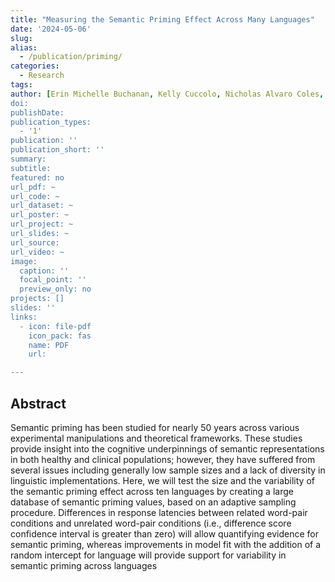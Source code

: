 ```yaml
---
title: "Measuring the Semantic Priming Effect Across Many Languages"
date: '2024-05-06'
slug: 
alias:
  - /publication/priming/
categories:
  - Research
tags:
author: [Erin Michelle Buchanan, Kelly Cuccolo, Nicholas Alvaro Coles, Tom Heyman, Aishwarya Iyer, Neil Anthony Lewis, Kim Olivia Peters, Niels van Berkel, Anna Elisabeth van't Veer, Jack Edward Taylor, Maria Montefinese, Kathrene D Valentine, Nicholas P Maxwell, Nilay Türkan, Glenn Patrick Williams, Juan Carlos Oliveros, Jan Philipp Röer, Chiara Fini, Oguz Ali Acar, Joseph Patrick McFall, Ekaterina Pronizius, Jordan W Suchow, Luisa Batalha, Asil Ali Özdoğru, Hendrik Godbersen, Muhammad Mussaffa Butt, Jacek Buczny, Bastian Jaeger, Bradley James Baker, Philip A Grim, Zainab Alsuhaibani, Martín Martínez, John Protzko, Dermot Lynott, Max Korbmacher, Mhmet Peker, Barnaby Dixson, Mahmoud Medhat Elsherif, Maital Neta, Flavio Azevedo, Paulo RS Ferreira, Fredrik Sigfrids, Tiago Jessé Souza Lima, Sandra Jeanette Geiger, Anjali Thapar, Manuel Perea, Raluca Diana Szekely-Copîndean, Thomas Rhys Evans, Steven Verheyen, David Moreau, Ulrich S Tran, Dina Abdel Salam El-Dakhs, Izuchukwu Lawrence Gabriel Ndukaihe, Tijana Vesić Pavlović, DI Burin, Patricia Arriaga, Dauren Kasanov, Jacob J Keech, María Fernández-López, Suzanne Stewart, David C Vaidis, Théo Besson, Carlota Batres, Leigh Ann Vaughn, Magdalena Senderecka, Claudia Mazzuca, Leticia Micheli, Martin R Vasilev, Kathleen Schmidt, Cameron Brick, Bruno Schivinski, Susana Ruiz-Fernandez, Ewa Ilczuk, Carmel Levitan, Emily Higgins, Gerit Pfuhl, Jackson G Lu, Miroslav Sirota, Zoran Pavlović, Ettore Ambrosini, Nienke Bohm, Aslan Karaaslan, Marietta Papadatou-Pastou, Sezin Oner, Ernest Baskin, Kate E Mulgrew, Jose Luis Ulloa Fulgeri, Ewa Szumowska, Patricia Garrido-Vásquez, Krystian Barzykowski, Alexandra I Kosachenko, Chin Wen Cong, Claus Lamm, Andrei Dumbravă, Vanessa Era, Luis Carlos Pereira Monteiro, Peter Robert Mallik, Chris Isloi, Ali H Al-Hoorie, Natalia Irrazabal, Yuri G Pavlov, Anna O Kuzminska, William E Davis, Gianni Ribeiro, Robert M Ross, Erin Sievers, Miguel A Vadillo, Tia Bennett, Nwadiogo Chisom Arinze, Michal Parzuchowski, Stefan Stieger, Maja Becker, Laura Stevens, Chris Aberson, Heather D Flowe, Timo Benjamin Roettger, Anna M Borghi, Christopher R Chartier, Elif Gizem Demirag Burak, Balazs Aczel, Tess M Atkinson, Ogeday Çoker, Tolga Ergiyen, Günce Yavuz-Ergiyen, Mai Helmy, Aspa Paltoglou, Otto Loberg, Guanxiong Huang, Rumandeep Kaur Hayre, Marton Aron Varga, Yoann Julliard, Abigail Sanders, David Willinger, Sau-Chin Chen, Sarah E Fisher, Julia Paterlini, Christophe Blaison, Madeleine Ingham, Jason Geller, Melissa Fay Colloff, Francesco Foroni, Amanda Kaser, Zdenek Meier, Roxana E Morariu, Kelly Wolfe, Klara Malinakova, Radka Zidkova, Lukas Novák, Sarah E MacPherson, Bernhard Angele]
doi:
publishDate:
publication_types:
  - '1'
publication: ''
publication_short: ''
summary:
subtitle: 
featured: no
url_pdf: ~
url_code: ~
url_dataset: ~
url_poster: ~
url_project: ~
url_slides: ~
url_source:
url_video: ~
image:
  caption: ''
  focal_point: ''
  preview_only: no
projects: []
slides: ''
links:
  - icon: file-pdf
    icon_pack: fas
    name: PDF
    url: 

---
```


## Abstract

Semantic priming has been studied for nearly 50 years across various experimental
manipulations and theoretical frameworks. These studies provide insight into the cognitive
underpinnings of semantic representations in both healthy and clinical populations; however,
they have suffered from several issues including generally low sample sizes and a lack of
diversity in linguistic implementations. Here, we will test the size and the variability of the
semantic priming effect across ten languages by creating a large database of semantic
priming values, based on an adaptive sampling procedure. Differences in response latencies
between related word-pair conditions and unrelated word-pair conditions (i.e., difference
score confidence interval is greater than zero) will allow quantifying evidence for semantic
priming, whereas improvements in model fit with the addition of a random intercept for
language will provide support for variability in semantic priming across languages

